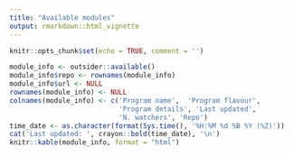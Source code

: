 ```yaml
---
title: "Available modules"
output: rmarkdown::html_vignette
---
```


```r
knitr::opts_chunk$set(echo = TRUE, comment = '')
```

```r
module_info <- outsider::available()
module_info$repo <- rownames(module_info)
module_info$url <- NULL
rownames(module_info) <- NULL
colnames(module_info) <- c('Program name', 	'Program flavour',
                           'Program details', 'Last updated',
                           'N. watchers', 'Repo')
time_date <- as.character(format(Sys.time(), '%H:%M %d %B %Y (%Z)'))
cat('Last updated: ', crayon::bold(time_date), '\n')
knitr::kable(module_info, format = "html")
```